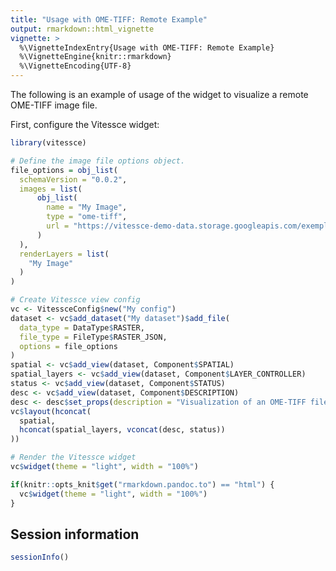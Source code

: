 ```yaml
---
title: "Usage with OME-TIFF: Remote Example"
output: rmarkdown::html_vignette
vignette: >
  %\VignetteIndexEntry{Usage with OME-TIFF: Remote Example}
  %\VignetteEngine{knitr::rmarkdown}
  %\VignetteEncoding{UTF-8}
---
```


The following is an example of usage of the widget to visualize a remote OME-TIFF image file.

First, configure the Vitessce widget:

```r
library(vitessce)

# Define the image file options object.
file_options = obj_list(
  schemaVersion = "0.0.2",
  images = list(
      obj_list(
        name = "My Image",
        type = "ome-tiff",
        url = "https://vitessce-demo-data.storage.googleapis.com/exemplar-001/exemplar-001.pyramid.ome.tif"
      )
  ),
  renderLayers = list(
    "My Image"
  )
)

# Create Vitessce view config
vc <- VitessceConfig$new("My config")
dataset <- vc$add_dataset("My dataset")$add_file(
  data_type = DataType$RASTER,
  file_type = FileType$RASTER_JSON,
  options = file_options
)
spatial <- vc$add_view(dataset, Component$SPATIAL)
spatial_layers <- vc$add_view(dataset, Component$LAYER_CONTROLLER)
status <- vc$add_view(dataset, Component$STATUS)
desc <- vc$add_view(dataset, Component$DESCRIPTION)
desc <- desc$set_props(description = "Visualization of an OME-TIFF file.")
vc$layout(hconcat(
  spatial,
  hconcat(spatial_layers, vconcat(desc, status))
))
```

```r
# Render the Vitessce widget
vc$widget(theme = "light", width = "100%")
```

```r
if(knitr::opts_knit$get("rmarkdown.pandoc.to") == "html") {
  vc$widget(theme = "light", width = "100%")
}
```


## Session information

```r
sessionInfo()
```



